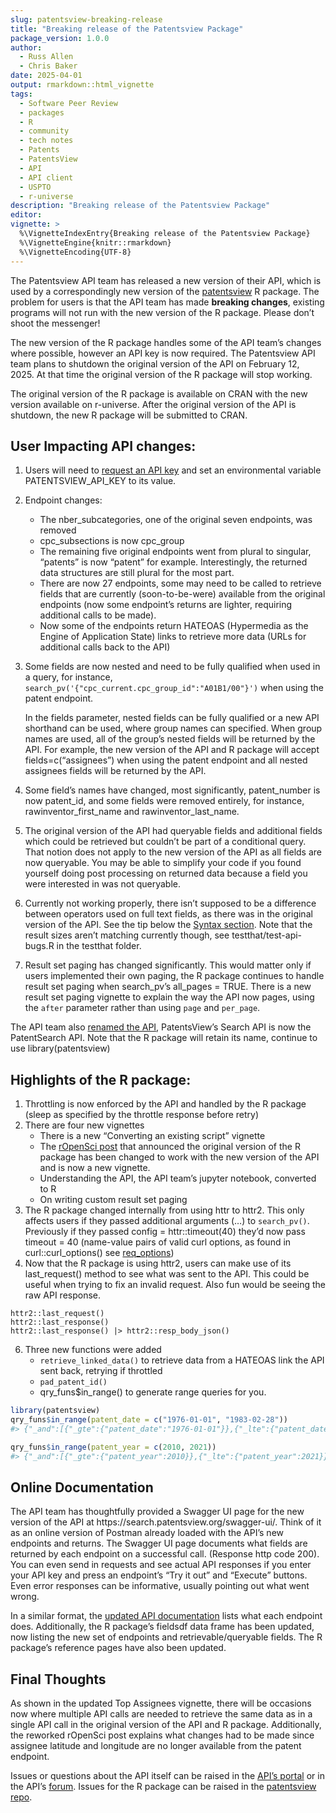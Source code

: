 ```yaml
---
slug: patentsview-breaking-release
title: "Breaking release of the Patentsview Package"
package_version: 1.0.0
author:
  - Russ Allen
  - Chris Baker
date: 2025-04-01
output: rmarkdown::html_vignette
tags:
  - Software Peer Review
  - packages
  - R
  - community
  - tech notes
  - Patents
  - PatentsView
  - API
  - API client
  - USPTO
  - r-universe
description: "Breaking release of the Patentsview Package"
editor:
vignette: >
  %\VignetteIndexEntry{Breaking release of the Patentsview Package}
  %\VignetteEngine{knitr::rmarkdown}
  %\VignetteEncoding{UTF-8}
---
```





The Patentsview API team has released a new version of their API, which is used by a
correspondingly new version of the [patentsview](https://docs.ropensci.org/patentsview/) R package.  The problem for users
is that the API team has made **breaking changes**, existing programs will not run
with the new version of the R package. Please don't shoot the messenger!

The new version of the R package handles some of the API team's changes where possible, 
however an API key is now required.  The Patentsview API team plans to shutdown 
the original version of the API on February 12, 2025. At that
time the original version of the R package will stop working.

The original version of the R package is available on CRAN with the new version available on r-universe.  After the original version of the API is shutdown, the new R package will be submitted to CRAN.

## User Impacting API changes:
1. Users will need to [request an API key](https://patentsview-support.atlassian.net/servicedesk/customer/portals) and set an environmental variable PATENTSVIEW_API_KEY to its value.
2. Endpoint changes:
   - The nber_subcategories, one of the original seven endpoints, was removed
   - cpc_subsections is now cpc_group
   - The remaining five original endpoints went from plural to singular, "patents" is now "patent" for example.
Interestingly, the returned data structures are still plural for the most part.
   - There are now 27 endpoints, some may need to be called to retrieve fields that are  currently (soon-to-be-were)
available from the original endpoints (now some endpoint's returns are lighter, requiring additional calls to be made).
   - Now some of the endpoints return HATEOAS (Hypermedia as the Engine of Application State) links to retrieve more data
(URLs for additional calls back to the API)
3. Some fields are now nested and need to be fully qualified when used in a query,
for instance, ```search_pv('{"cpc_current.cpc_group_id":"A01B1/00"}')``` when using the patent endpoint.

   In the fields parameter, nested fields can be fully qualified or a new API shorthand can be used, where group names can specified. When group names are used, all of the group's nested fields will be returned by the API. For example, the new version of the API and R package will accept fields=c("assignees") when using the patent endpoint and all nested assignees fields will be returned by the API.

4. Some field's names have changed, most significantly, patent_number is now patent_id,
 and some fields were removed entirely, for instance, rawinventor_first_name and rawinventor_last_name.
5. The original version of the API had queryable fields and additional fields which could be 
retrieved but couldn't be part of a conditional query.  That notion does not apply to the 
new version of the API as all fields are now queryable.  You may be able
to simplify your code if you found yourself doing post processing on returned data
because a field you were interested in was not queryable.
6. Currently not working properly, there isn't supposed to be a difference between
operators used on full text fields, as there was in the original
version of the API.  See the tip below the [Syntax section](https://search.patentsview.org/docs/docs/Search%20API/SearchAPIReference/#syntax).
Note that the result sizes aren't matching currently though, see
testthat/test-api-bugs.R in the testthat folder.
7. Result set paging has changed significantly.  This would matter only if users implemented their own
paging, the R package continues to handle result set paging when search_pv's all_pages = TRUE. 
There is a new result set paging vignette to explain the way the API now pages, 
using the `after` parameter rather than using `page` and `per_page`.

The API team also [renamed the API](https://search.patentsview.org/docs/#naming-update), 
PatentsView's Search API is now the PatentSearch API. 
Note that the R package will retain its name, continue to use library(patentsview)

## Highlights of the R package:

1. Throttling is now enforced by the API and handled by the R package (sleep as specified by the throttle response before retry)
2. There are four new vignettes
   - There is a new "Converting an existing script" vignette
   - The [rOpenSci post](/blog/2017/09/19/patentsview/) that announced the original version of the R package has been changed to work with the new version of the API and is now a new vignette.
   - Understanding the API, the API team's jupyter notebook, converted to R
   - On writing custom result set paging
3. The R package changed internally from using httr to httr2.  This only affects users if 
they passed additional arguments (...) to `search_pv()`.  Previously if they passed config = httr::timeout(40)
they'd now pass timeout = 40 (name-value pairs of valid curl options, as found in curl::curl_options() see [req_options](https://httr2.r-lib.org/reference/req_options.html))
4. Now that the R package is using httr2, users can make use of its last_request() method to see what was sent to the API.  This could be useful when trying to fix an invalid request.  Also fun would be seeing the raw API response.
```
httr2::last_request()
httr2::last_response()
httr2::last_response() |> httr2::resp_body_json() 
```

6. Three new functions were added
   - `retrieve_linked_data()` to retrieve data from a HATEOAS link the API sent back, retrying if throttled
   - `pad_patent_id()`
   - qry_funs$in_range() to generate range queries for you.

``` r
library(patentsview)
qry_funs$in_range(patent_date = c("1976-01-01", "1983-02-28"))
#> {"_and":[{"_gte":{"patent_date":"1976-01-01"}},{"_lte":{"patent_date":"1983-02-28"}}]}

qry_funs$in_range(patent_year = c(2010, 2021))
#> {"_and":[{"_gte":{"patent_year":2010}},{"_lte":{"patent_year":2021}}]}
```

## Online Documentation

The API team has thoughtfully provided a Swagger UI page for the new version of the API at https://search.patentsview.org/swagger-ui/.
Think of it as an online version of Postman already loaded with the API’s new endpoints and returns.
The Swagger UI page documents what fields are returned by each endpoint on a successful call.
(Response http code 200).
You can even send in requests and see actual API responses if you enter your API key and press
an endpoint's "Try it out" and "Execute" buttons.  Even error responses can be informative, 
usually pointing out what went wrong.

In a similar format, the [updated API documentation](https://search.patentsview.org/docs/docs/Search%20API/SearchAPIReference/#endpoints)
lists what each endpoint does.  Additionally, the R package's fieldsdf data frame has been updated, now listing the new set 
of endpoints and retrievable/queryable fields.  The R package's reference pages have also been updated.

## Final Thoughts
As shown in the updated Top Assignees vignette, there will be occasions now where multiple API calls are needed to retrieve the same data as in a single API call in the original version of the API and R package.
Additionally, the reworked rOpenSci post explains what changes had to be made since assignee latitude
and longitude are no longer available from the patent endpoint.

Issues or questions about the API itself can be raised in the [API's portal](https://patentsview-support.atlassian.net/servicedesk/customer/portals) or in the
API's [forum](https://patentsview.org/forum). Issues for the R package can be raised in the [patentsview repo](https://github.com/ropensci/patentsview/issues).


